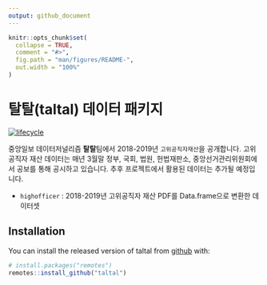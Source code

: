 ```yaml
---
output: github_document
---
```


<!-- README.md is generated from README.Rmd. Please edit that file -->

```r
knitr::opts_chunk$set(
  collapse = TRUE,
  comment = "#>",
  fig.path = "man/figures/README-",
  out.width = "100%"
)
```
# 탈탈(taltal) 데이터 패키지

[![lifecycle](https://img.shields.io/badge/lifecycle-stable-brightgreen.svg)](https://www.tidyverse.org/lifecycle/#stable)

중앙일보 데이터저널리즘 **탈탈**팀에서 2018-2019년 `고위공직자재산`을 공개합니다. 고위공직자 재산 데이터는 매년 3월말 정부, 국회, 법원, 헌법재판소, 중앙선거관리위원회에서 공보를 통해 공시하고 있습니다. 추후 프로젝트에서 활용된 데이터는 추가될 예정입니다. 

- `highofficer` : 2018-2019년 고위공직자 재산 PDF를 Data.frame으로 변환한 데이터셋

## Installation

You can install the released version of taltal from [github](https://github.com/taltal-ddj/taltal) with:

``` r
# install.packages("remotes")
remotes::install_github("taltal")
```


